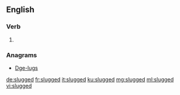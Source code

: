 ==English==

===Verb===
{{head|en|verb form}}

# {{en-past of|slug}}

===Anagrams===
* [[Dge-lugs#English|Dge-lugs]]

[[de:slugged]]
[[fr:slugged]]
[[it:slugged]]
[[ku:slugged]]
[[mg:slugged]]
[[ml:slugged]]
[[vi:slugged]]
